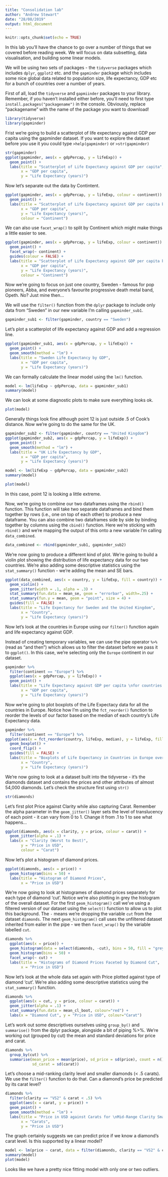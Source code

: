 ```yaml
---
title: "Consolidation lab"
author: "Andrew Stewart"
date: "28/08/2019"
output: html_document
---
```


```r
knitr::opts_chunk$set(echo = TRUE)
```

 In this lab you'll have the chance to go over a number of things that we covered before reading week. We will focus on data subsetting, data visualisation, and building some linear models.

We will be using two sets of packages - the `tidyverse` packages which includes `dplyr`, `ggplot2` etc. and the `gapminder` package which includes some nice global data related to population size, life expectancy, GDP etc for a bunch of countries over a number of years.

First of all, load the `tidyverse` and `gapmiinder` packages to your library.  Remember, if you haven't installed either before, you'll need to first type `install.packages("packagename")` in the console.  Obviously, replace "packagename" with the name of the package you want to download!

```r
library(tidyverse)
library(gapminder)
```

Frist we're going to build a scatterplot of life expectancy against GDP per capita using the gapminder dataset.  If you want to explore the dataset before you use it you could type `>help(gapminder)` or  `>str(gapminder)`

```r
str(gapminder)
ggplot(gapminder, aes(x = gdpPercap, y = lifeExp)) + 
  geom_point() +
  labs(title = "Scatterplot of Life Expectancy against GDP per capita",
       x = "GDP per capita", 
       y = "Life Expectancy (years)")
```

Now let's separate out the data by Contintent.

```r
ggplot(gapminder, aes(x = gdpPercap, y = lifeExp, colour = continent)) + 
  geom_point() +
  labs(title = "Scatterplot of Life Expectancy against GDP per capita by Continent",
       x = "GDP per capita", 
       y = "Life Expectancy (years)",
       colour = "Continent")
```

We can also use `facet_wrap()` to split by Continent which might make things a little easier to see.

```r
ggplot(gapminder, aes(x = gdpPercap, y = lifeExp, colour = continent)) + 
  geom_point() + 
  facet_wrap(~ continent) +
  guides(colour = FALSE) +
  labs(title = "Scatterplot of Life Expectancy against GDP per capita by Continent",
       x = "GDP per capita", 
       y = "Life Expectancy (years)",
       colour = "Continent")  
```

Now we're going to focus on just one country, Sweden - famous for pop pioneers, Abba, and everyone's favourite progressive death metal band, Opeth.  No?  Just mine then...

We will use the `filter()` function from the `dplyr` package to include only data from "Sweden" in our new variable I'm calling `gapminder_sub1`. 

```r
gapminder_sub1 <- filter(gapminder, country == "Sweden")
```

Let's plot a scatterplot of life expectancy against GDP and add a regression line.

```r
ggplot(gapminder_sub1, aes(x = gdpPercap, y = lifeExp)) + 
  geom_point() + 
  geom_smooth(method = "lm") +
  labs(title = "Sweden Life Expectancy by GDP",
       x = "GDP per capita", 
       y = "Life Expectancy (years)")
```

We can formally calculate the linear model using the `lm()` function.

```r
model <- lm(lifeExp ~ gdpPercap, data = gapminder_sub1)
summary(model)
```

We can look at some diagnostic plots to make sure everything looks ok.

```r
plot(model)
```

Generally things look fine although point 12 is just outside .5 of Cook's distance.  Now we're going to do the same for the UK.

```r
gapminder_sub2 <- filter(gapminder, country == "United Kingdom")
ggplot(gapminder_sub2, aes(x = gdpPercap, y = lifeExp)) + 
  geom_point() + 
  geom_smooth(method = "lm") +
  labs(title = "UK Life Expectancy by GDP",
       x = "GDP per capita", 
       y = "Life Expectancy (years)")

model <- lm(lifeExp ~ gdpPercap, data = gapminder_sub2)
summary(model)

plot(model)
```

In this case, point 12 is looking a little extreme.

Now, we're going to combine our two dataframes using the `rbind()` function. This function will take two separate dataframes and bind them together by rows (i.e., one on top of each other) to produce a new dataframe.  You can also combine two dataframes side by side by binding together by columns using the `cbind()` function.  Here we're sticking with `rbind()` and we're mapping the output of this onto a new variable I'm calling `data_combined`.

```r
data_combined <- rbind(gapminder_sub1, gapminder_sub2)
```

We're now going to produce a different kind of plot. We're going to build a violin plot showing the distribution of life expectancy data for our two countries.  We're also adding some descriptive statistics using the `stat_summary()` function - we're adding the mean and SE bars.

```r
ggplot(data_combined, aes(x = country, y = lifeExp, fill = country)) + 
  geom_violin() + 
  geom_jitter(width = .1, alpha = .3) + 
  stat_summary(fun.data = mean_se, geom = "errorbar", width=.25) + 
  stat_summary(fun.y = mean, geom = "point", size = 4) + 
  guides(fill = FALSE)  +
  labs(title = "Life Expectancy for Sweden and the United Kingdom",
       x = "Country", 
       y = "Life Expectancy (years)")
```

Now let's look at the countries in Europe using our `filter()` function again and life expectancy against GDP.

Instead of creating temporary variables, we can use the pipe operator `%>%` (read as "and then") which
allows us to filter the dataset before we pass it to `ggplot()`. In this case, we're selecting
only the `Europe` continent in our dataset.

```r
gapminder %>% 
  filter(continent == "Europe") %>%
  ggplot(aes(x = gdpPercap, y = lifeExp)) + 
  geom_point() +
  labs(title = "Life Expectancy against GDP per capita \nfor countries in Europe",
       x = "GDP per capita", 
       y = "Life Expectancy (years)")
```

Now we're going to plot boxplots of the Life Expectacy data for all the countries in Europe. Notice how I'm using the `fct_reorder()` function to reorder the levels of our factor based on the median of each country's Life Expectancy data.

```r
gapminder %>% 
  filter(continent == "Europe") %>%
ggplot(aes(x = fct_reorder(country, lifeExp, median), y = lifeExp, fill = country)) + 
  geom_boxplot() + 
  coord_flip() + 
  guides(fill = FALSE) + 
  labs(title = "Boxplots of Life Expectancy in Countries in Europe over Time",
       x = "Country",
       y = "Life Expectancy (years)")
```

We're now going to look at a dataset built into the tidyverse - it's the diamonds dataset and contains the prices and other attributes of almost 54,000 diamonds.  Let's check the structure first using `str()`

```r
str(diamonds)
```

Let's first plot Price against Clarity while also capturing Carat. Remember the alpha parameter in the `geom_jitter()` layer sets the level of translucency of each point - it can vary from 0 to 1.  Change it from .1 to 1 to see what happens...

```r
ggplot(diamonds, aes(x = clarity, y = price, colour = carat)) + 
  geom_jitter(alpha = .1) + 
  labs(x = "Clarity (Worst to Best)", 
       y = "Price in USD", 
       colour = "Carat") 
```

Now let's plot a histogram of diamond prices.

```r
ggplot(diamonds, aes(x = price)) + 
  geom_histogram(bins = 50) + 
  labs(title = "Histogram of Diamond Prices", 
       x = "Price in USD")
```

We're now going to look at histogrames of diamond prices separately for each type of diamond 'cut'.  Notice we're also plotting in grey the histogram of the overall dataset.  For the first `geom_histogram()` call we've using a filtered version of our dataset using the `select()` function to allow us to plot this background. The `-` means we're dropping the variable `cut` from the dataset `diamonds`. The next `geom_histogram()` call uses the unfiltered dataset inherited from ealier in the pipe - we then `facet_wrap()` by the variable labelled `cut`.

```r
diamonds %>%
  ggplot(aes(x = price)) + 
  geom_histogram(data = select(diamonds, -cut), bins = 50, fill = "grey") + 
  geom_histogram(bins = 50) + 
  facet_wrap(~ cut) + 
  labs(title = "Histograms of Diamond Prices Faceted by Diamond Cut",
       x = "Price in USD")
```

Now let's look at the whole data set again with Price plotted against type of diamond 'cut'. We're also adding some descriptive statistics using the `stat_summary()` function.

```r
diamonds %>%
  ggplot(aes(x = cut, y = price, colour = carat)) + 
  geom_jitter(alpha = .1) +
  stat_summary(fun.data = mean_cl_boot, colour="red") +
  labs(x = "Diamond Cut", y = "Price in USD", colour="Carat") 
```

Let's work out some descriptives ourselves using `group_by()` and `summarise()` from the dplyr package, alongside a bit of piping %>%.  We're working out (grouped by cut) the mean and standard deviations for price and carat.

```r
diamonds %>% 
  group_by(cut) %>% 
  summarise(mean_price = mean(price), sd_price = sd(price), count = n(), mean_carat = mean(carat),
            sd_carat = sd(carat))
```

Let's choose a mid-ranking clarity level and smaller diamonds (< .5 carats).  We use the `filter()` function to do that.  Can a diamond's price be predicted by its carat level?

```r
diamonds %>% 
  filter(clarity == "VS2" & carat < .5) %>%
  ggplot(aes(x = carat, y = price)) + 
  geom_point() + 
  geom_smooth(method = "lm") +
  labs(title = "Price in USD against Carats for \nMid-Range Clarity Small Diamonds",
       x = "Carats", 
       y = "Price in USD")
```

The graph certainly suggests we can predict price if we know a diamond's carat level. Is this supported by a linear model?

```r
model <- lm(price ~ carat, data = filter(diamonds, clarity == "VS2" & carat < .5))
summary(model)
plot(model)
```

Looks like we have a pretty nice fitting model with only one or two outliers.
